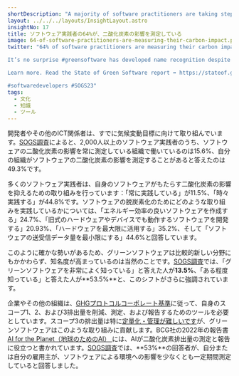 ```yaml
---
shortDescription: "A majority of software practitioners are taking steps to measure and decrease the carbon impact of their software."
layout: ../../../layouts/InsightLayout.astro
insightNo: 17
title: ソフトウェア実践者の64%が、二酸化炭素の影響を測定している
image: 64-of-software-practitioners-are-measuring-their-carbon-impact.png
twitter: "64% of software practitioners are measuring their carbon impact. 🌱  

It’s no surprise #greensoftware has developed name recognition despite being a relatively new field.

Learn more. Read the State of Green Software report ➡️ https://stateof.greensoftware.foundation  

#softwaredevelopers #SOGS23"
tags:
  - 文化
  - 知識
  - ツール
---
```


開発者やその他のICT関係者は、すでに気候変動目標に向けて取り組んでいます。[SOGS調査](../survey)によると、2,000人以上のソフトウェア実践者のうち、ソフトウェアの二酸化炭素の影響を常に測定している組織で働いているのは15.6%、自分の組織がソフトウェアの二酸化炭素の影響を測定することがあると答えたのは49.3%です。

多くのソフトウェア実践者は、自身のソフトウェアがもたらす二酸化炭素の影響を抑えるための取り組みを行っています：「常に実践している」が11.5%、「時々実践する」が44.8%です。ソフトウェアの脱炭素化のためにどのような取り組みを実践しているかについては、「エネルギー効率の良いソフトウェアを作成する」24.7%、「旧式のハードウェアやデバイスでも動作するソフトウェアを開発する」20.93%、「ハードウェアを最大限に活用する」35.2%、そして「ソフトウェアの送受信データ量を最小限にする」44.6%と回答しています。

このように確かな勢いがあるため、グリーンソフトウェアは比較的新しい分野にもかかわらず、知名度が高まっているのは当然のことです。[SOGS調査](../survey)では、「グリーンソフトウェアを非常によく知っている」と答えた人が**13.5%**、「ある程度知っている」と答えた人が**53.5%**と、このシフトがさらに強調されています。

企業やその他の組織は、[GHGプロトコルコーポレート基準](https://ghgprotocol.org/corporate-standard)に従って、自身のスコープ1、2、および3排出量を削減、測定、および報告するためのツールを必要としています。スコープ3の排出量は特に[定量化・管理が難しいです](https://www.thoughtworks.com/en-us/insights/articles/three-ways-clean-tech-can-help-you-tackle-scope-three-emissions)が、グリーンソフトウェアはこのような取り組みに貢献します。BCG社の2022年の報告書[AI for the Planet（地球のためのAI） ](https://web-assets.bcg.com/ff/d7/90b70d9f405fa2b67c8498ed39f3/ai-for-the-planet-bcg-report-july-2022.pdf)には、AIが二酸化炭素排出量の測定と報告に役立つと書かれています。[SOGS調査](../survey)では、**53%**の回答者が、自分または自分の雇用主が、ソフトウェアによる環境への影響を少なくとも一定期間測定していると回答しました。
